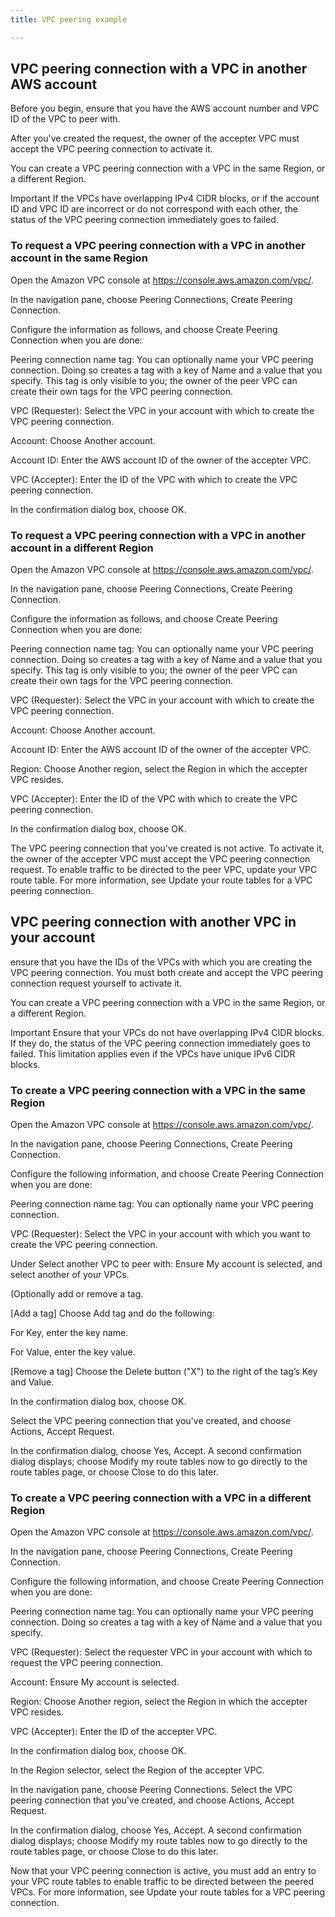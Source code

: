 ```yaml
---
title: VPC peering example

---
```


## VPC peering connection with a VPC in another AWS account

Before you begin, ensure that you have the AWS account number and VPC ID of the VPC to peer with.

After you've created the request, the owner of the accepter VPC must accept the VPC peering connection to activate it.

You can create a VPC peering connection with a VPC in the same Region, or a different Region.

Important
If the VPCs have overlapping IPv4 CIDR blocks, or if the account ID and VPC ID are incorrect or do not correspond with each other, the status of the VPC peering connection immediately goes to failed.

### To request a VPC peering connection with a VPC in another account in the same Region

Open the Amazon VPC console at https://console.aws.amazon.com/vpc/.

In the navigation pane, choose Peering Connections, Create Peering Connection.

Configure the information as follows, and choose Create Peering Connection when you are done:

Peering connection name tag: You can optionally name your VPC peering connection. Doing so creates a tag with a key of Name and a value that you specify. This tag is only visible to you; the owner of the peer VPC can create their own tags for the VPC peering connection.

VPC (Requester): Select the VPC in your account with which to create the VPC peering connection.

Account: Choose Another account.

Account ID: Enter the AWS account ID of the owner of the accepter VPC.

VPC (Accepter): Enter the ID of the VPC with which to create the VPC peering connection.

In the confirmation dialog box, choose OK.

### To request a VPC peering connection with a VPC in another account in a different Region

Open the Amazon VPC console at https://console.aws.amazon.com/vpc/.

In the navigation pane, choose Peering Connections, Create Peering Connection.

Configure the information as follows, and choose Create Peering Connection when you are done:

Peering connection name tag: You can optionally name your VPC peering connection. Doing so creates a tag with a key of Name and a value that you specify. This tag is only visible to you; the owner of the peer VPC can create their own tags for the VPC peering connection.

VPC (Requester): Select the VPC in your account with which to create the VPC peering connection.

Account: Choose Another account.

Account ID: Enter the AWS account ID of the owner of the accepter VPC.

Region: Choose Another region, select the Region in which the accepter VPC resides.

VPC (Accepter): Enter the ID of the VPC with which to create the VPC peering connection.

In the confirmation dialog box, choose OK.

The VPC peering connection that you've created is not active. To activate it, the owner of the accepter VPC must accept the VPC peering connection request. To enable traffic to be directed to the peer VPC, update your VPC route table. For more information, see Update your route tables for a VPC peering connection.

## VPC peering connection with another VPC in your account 

ensure that you have the IDs of the VPCs with which you are creating the VPC peering connection. You must both create and accept the VPC peering connection request yourself to activate it.

You can create a VPC peering connection with a VPC in the same Region, or a different Region.

Important
Ensure that your VPCs do not have overlapping IPv4 CIDR blocks. If they do, the status of the VPC peering connection immediately goes to failed. This limitation applies even if the VPCs have unique IPv6 CIDR blocks.

### To create a VPC peering connection with a VPC in the same Region

Open the Amazon VPC console at https://console.aws.amazon.com/vpc/.

In the navigation pane, choose Peering Connections, Create Peering Connection.

Configure the following information, and choose Create Peering Connection when you are done:

Peering connection name tag: You can optionally name your VPC peering connection.

VPC (Requester): Select the VPC in your account with which you want to create the VPC peering connection.

Under Select another VPC to peer with: Ensure My account is selected, and select another of your VPCs.

(Optionally add or remove a tag.

[Add a tag] Choose Add tag and do the following:

For Key, enter the key name.

For Value, enter the key value.

[Remove a tag] Choose the Delete button ("X") to the right of the tag’s Key and Value.

In the confirmation dialog box, choose OK.

Select the VPC peering connection that you've created, and choose Actions, Accept Request.

In the confirmation dialog, choose Yes, Accept. A second confirmation dialog displays; choose Modify my route tables now to go directly to the route tables page, or choose Close to do this later.

### To create a VPC peering connection with a VPC in a different Region

Open the Amazon VPC console at https://console.aws.amazon.com/vpc/.

In the navigation pane, choose Peering Connections, Create Peering Connection.

Configure the following information, and choose Create Peering Connection when you are done:

Peering connection name tag: You can optionally name your VPC peering connection. Doing so creates a tag with a key of Name and a value that you specify.

VPC (Requester): Select the requester VPC in your account with which to request the VPC peering connection.

Account: Ensure My account is selected.

Region: Choose Another region, select the Region in which the accepter VPC resides.

VPC (Accepter): Enter the ID of the accepter VPC.

In the confirmation dialog box, choose OK.

In the Region selector, select the Region of the accepter VPC.

In the navigation pane, choose Peering Connections. Select the VPC peering connection that you've created, and choose Actions, Accept Request.

In the confirmation dialog, choose Yes, Accept. A second confirmation dialog displays; choose Modify my route tables now to go directly to the route tables page, or choose Close to do this later.

Now that your VPC peering connection is active, you must add an entry to your VPC route tables to enable traffic to be directed between the peered VPCs. For more information, see Update your route tables for a VPC peering connection.



